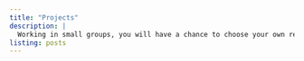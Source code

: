 ```yaml
---
title: "Projects"
description: |
  Working in small groups, you will have a chance to choose your own research question from either a dataset on the Olympics or a dataset on Climate Change. Using your new R skills, you will work together to analyse the data and even create graphs to answer your research question. We will post all of your analyses and results here!
listing: posts
---
```

